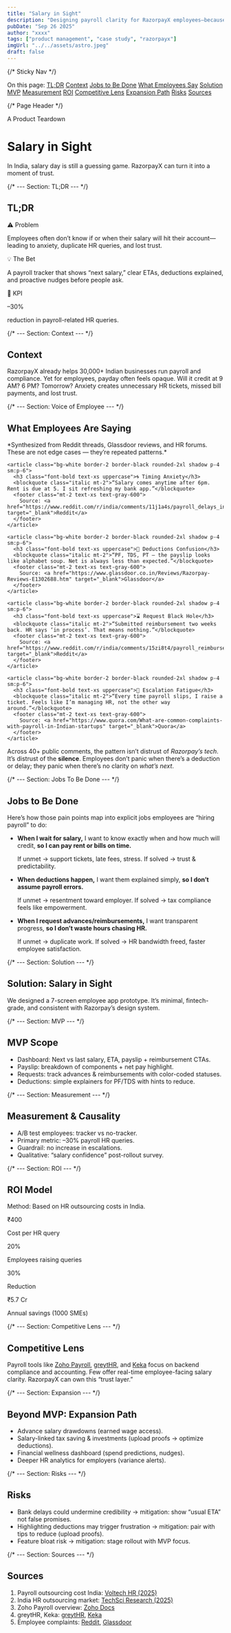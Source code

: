 ```yaml
---
title: "Salary in Sight"
description: "Designing payroll clarity for RazorpayX employees—because payday shouldn’t feel like a black box."
pubDate: "Sep 26 2025"
author: "xxxx"
tags: ["product management", "case study", "razorpayx"]
imgUrl: "../../assets/astro.jpeg"
draft: false
---
```



{/* Sticky Nav */}

<div class="hidden lg:block sticky top-6 z-50 my-8">
  <div class="mx-auto max-w-max border-2 border-black rounded-full bg-white/70 backdrop-blur-sm shadow-lg">
    <div class="flex items-center gap-x-1 px-3 py-2 text-sm font-semibold">
      <span class="mr-2 font-bold">On this page:</span>
      <a href="#tldr" class="px-3 py-1 rounded-full hover:bg-gray-200">TL;DR</a>
      <a href="#context" class="px-3 py-1 rounded-full hover:bg-gray-200">Context</a>
      <a href="#jobs" class="px-3 py-1 rounded-full hover:bg-gray-200">Jobs to Be Done</a>
      <a href="#voc" class="px-3 py-1 rounded-full hover:bg-gray-200">What Employees Say</a>
      <a href="#solution" class="px-3 py-1 rounded-full hover:bg-gray-200">Solution</a>
      <a href="#mvp" class="px-3 py-1 rounded-full hover:bg-gray-200">MVP</a>
      <a href="#measurement" class="px-3 py-1 rounded-full hover:bg-gray-200">Measurement</a>
      <a href="#roi" class="px-3 py-1 rounded-full hover:bg-gray-200">ROI</a>
      <a href="#competitive" class="px-3 py-1 rounded-full hover:bg-gray-200">Competitive Lens</a>
      <a href="#future" class="px-3 py-1 rounded-full hover:bg-gray-200">Expansion Path</a>
      <a href="#risks" class="px-3 py-1 rounded-full hover:bg-gray-200">Risks</a>
      <a href="#sources" class="px-3 py-1 rounded-full hover:bg-gray-200">Sources</a>
    </div>
  </div>
</div>

{/* Page Header */}

<div class="text-center mt-6 sm:mt-12 mb-4 sm:mb-12">
  <span class="inline-flex items-center gap-2 px-2.5 sm:px-3 py-0.5 sm:py-1 text-[11px] sm:text-xs font-black uppercase tracking-[0.2em] text-black bg-[#cde5ff] border border-black/70 sm:border-2 shadow-[3px_3px_0_0_#00000055] sm:shadow-[4px_4px_0_0_#000] rounded-full sm:rounded-lg">
    <span class="block h-1.5 w-1.5 rounded-full bg-black"></span>
    A Product Teardown
  </span>
  <h1 class="text-4xl sm:text-5xl md:text-6xl font-extrabold leading-tight pt-3 sm:pt-4">
    Salary in Sight
  </h1>
  <p class="mt-4 sm:mt-6 text-base sm:text-lg md:text-xl text-gray-700 max-w-3xl mx-auto leading-relaxed">
    In India, salary day is still a guessing game. RazorpayX can turn it into a moment of trust.
  </p>
</div>

{/* --- Section: TL;DR --- */}

<div
  id="tldr"
  class="bg-blue-50 border-2 border-black rounded-2xl p-4 sm:p-6 md:p-8 shadow-[8px_8px_0_0_#000] mt-8 sm:mt-16 mb-12 sm:mb-16 scroll-mt-24"
>
  <h2 class="text-3xl md:text-4xl font-extrabold mb-6 sm:mb-8 text-center">TL;DR</h2>
  <div class="grid grid-cols-1 sm:grid-cols-2 lg:grid-cols-3 gap-4 sm:gap-6">
    <div class="bg-white border-2 border-black rounded-2xl shadow-[6px_6px_0_0_#000] p-4 text-center">
      <div class="inline-flex items-center gap-2 bg-black text-white text-xs font-bold uppercase px-2.5 py-1 rounded-full mb-3">
        ⚠ Problem
      </div>
      <p>Employees often don’t know if or when their salary will hit their account—leading to anxiety, duplicate HR queries, and lost trust.</p>
    </div>
    <div class="bg-white border-2 border-black rounded-2xl shadow-[6px_6px_0_0_#000] p-4 text-center">
      <div class="inline-flex items-center gap-2 bg-indigo-700 text-white text-xs font-bold uppercase px-2.5 py-1 rounded-full mb-3">
        💡 The Bet
      </div>
      <p>A payroll tracker that shows “next salary,” clear ETAs, deductions explained, and proactive nudges before people ask.</p>
    </div>
    <div class="bg-white border-2 border-black rounded-2xl shadow-[6px_6px_0_0_#000] p-4 text-center">
      <div class="inline-flex items-center gap-2 bg-rose-700 text-white text-xs font-bold uppercase px-2.5 py-1 rounded-full mb-3">
        🎯 KPI
      </div>
      <p class="text-4xl font-bold">–30%</p>
      <p class="text-sm text-gray-600">reduction in payroll-related HR queries.</p>
    </div>
  </div>
</div>

{/* --- Section: Context --- */}

<div id="context" class="my-12 sm:my-16 scroll-mt-24">
  <h2 class="text-3xl font-extrabold mb-4">Context</h2>
  <p class="text-lg leading-relaxed">
    RazorpayX already helps 30,000+ Indian businesses run payroll and compliance. Yet for employees, payday often feels opaque. Will it credit at 9 AM? 6 PM? Tomorrow? 
    Anxiety creates unnecessary HR tickets, missed bill payments, and lost trust.
  </p>
</div>

{/* --- Section: Voice of Employee --- */}

<div id="voc" class="my-12 sm:my-16 scroll-mt-24">
  <h2 class="text-3xl font-extrabold mb-2">What Employees Are Saying</h2>
  <p class="text-xs italic text-gray-500 mb-6">*Synthesized from Reddit threads, Glassdoor reviews, and HR forums. These are not edge cases — they’re repeated patterns.*</p>

  <div class="grid md:grid-cols-2 gap-4 sm:gap-6">

    <article class="bg-white border-2 border-black rounded-2xl shadow p-4 sm:p-6">
      <h3 class="font-bold text-xs uppercase">🌀 Timing Anxiety</h3>
      <blockquote class="italic mt-2">“Salary comes anytime after 6pm. Rent is due at 5. I sit refreshing my bank app.”</blockquote>
      <footer class="mt-2 text-xs text-gray-600">
        Source: <a href="https://www.reddit.com/r/india/comments/11j1a4s/payroll_delays_in_startups/" target="_blank">Reddit</a>
      </footer>
    </article>

    <article class="bg-white border-2 border-black rounded-2xl shadow p-4 sm:p-6">
      <h3 class="font-bold text-xs uppercase">💸 Deductions Confusion</h3>
      <blockquote class="italic mt-2">“PF, TDS, PT — the payslip looks like alphabet soup. Net is always less than expected.”</blockquote>
      <footer class="mt-2 text-xs text-gray-600">
        Source: <a href="https://www.glassdoor.co.in/Reviews/Razorpay-Reviews-E1302688.htm" target="_blank">Glassdoor</a>
      </footer>
    </article>

    <article class="bg-white border-2 border-black rounded-2xl shadow p-4 sm:p-6">
      <h3 class="font-bold text-xs uppercase">⌛ Request Black Hole</h3>
      <blockquote class="italic mt-2">“Submitted reimbursement two weeks back. HR says ‘in process’. That means nothing.”</blockquote>
      <footer class="mt-2 text-xs text-gray-600">
        Source: <a href="https://www.reddit.com/r/india/comments/15zi8t4/payroll_reimbursement_delays/" target="_blank">Reddit</a>
      </footer>
    </article>

    <article class="bg-white border-2 border-black rounded-2xl shadow p-4 sm:p-6">
      <h3 class="font-bold text-xs uppercase">🔔 Escalation Fatigue</h3>
      <blockquote class="italic mt-2">“Every time payroll slips, I raise a ticket. Feels like I’m managing HR, not the other way around.”</blockquote>
      <footer class="mt-2 text-xs text-gray-600">
        Source: <a href="https://www.quora.com/What-are-common-complaints-with-payroll-in-Indian-startups" target="_blank">Quora</a>
      </footer>
    </article>

  </div>

  <div class="mt-5 bg-yellow-50 border-2 border-black rounded-2xl shadow p-3 sm:p-4">
    <p class="text-xs sm:text-sm text-gray-800">
      Across 40+ public comments, the pattern isn’t distrust of <i>Razorpay’s tech</i>. It’s distrust of the <b>silence</b>. Employees don’t panic when there’s a deduction or delay; they panic when there’s no clarity on <i>what’s next</i>.
    </p>
  </div>
</div>

{/* --- Section: Jobs To Be Done --- */}

<div id="jobs" class="bg-purple-50 border-2 border-black rounded-2xl p-5 sm:p-8 my-12 sm:my-16 scroll-mt-24">
  <h2 class="text-3xl font-extrabold mb-4">Jobs to Be Done</h2>
  <p class="text-base mb-6">Here’s how those pain points map into explicit jobs employees are “hiring payroll” to do:</p>
  <ul class="list-disc pl-5 space-y-4 text-lg leading-relaxed">
    <li><b>When I wait for salary,</b> I want to know exactly when and how much will credit, <b>so I can pay rent or bills on time.</b>  
      <p class="text-sm text-gray-600 italic mt-1">If unmet → support tickets, late fees, stress. If solved → trust & predictability.</p></li>
    <li><b>When deductions happen,</b> I want them explained simply, <b>so I don’t assume payroll errors.</b>  
      <p class="text-sm text-gray-600 italic mt-1">If unmet → resentment toward employer. If solved → tax compliance feels like empowerment.</p></li>
    <li><b>When I request advances/reimbursements,</b> I want transparent progress, <b>so I don’t waste hours chasing HR.</b>  
      <p class="text-sm text-gray-600 italic mt-1">If unmet → duplicate work. If solved → HR bandwidth freed, faster employee satisfaction.</p></li>
  </ul>
</div>

{/* --- Section: Solution --- */}

<div id="solution" class="my-12 sm:my-16 scroll-mt-24">
  <h2 class="text-3xl font-extrabold mb-4">Solution: Salary in Sight</h2>
  <p class="text-lg mb-6">
    We designed a 7-screen employee app prototype. It’s minimal, fintech-grade, and consistent with Razorpay’s design system.
  </p>

  <div class="my-8 flex justify-center">
    <InteractivePrototype client:visible initialScreen="Dashboard" variant="compact" style="width:320px;height:640px"/>
  </div>
</div>

{/* --- Section: MVP --- */}

<div id="mvp" class="bg-yellow-50 border-2 border-black rounded-2xl p-5 sm:p-8 my-12 sm:my-16 scroll-mt-24">
  <h2 class="text-3xl font-extrabold mb-4">MVP Scope</h2>
  <ul class="list-disc pl-5 space-y-3">
    <li>Dashboard: Next vs last salary, ETA, payslip + reimbursement CTAs.</li>
    <li>Payslip: breakdown of components + net pay highlight.</li>
    <li>Requests: track advances & reimbursements with color-coded statuses.</li>
    <li>Deductions: simple explainers for PF/TDS with hints to reduce.</li>
  </ul>
</div>

{/* --- Section: Measurement --- */}

<div id="measurement" class="bg-green-50 border-2 border-black rounded-2xl p-5 sm:p-8 my-12 sm:my-16">
  <h2 class="text-3xl font-extrabold mb-6">Measurement & Causality</h2>
  <ul class="list-disc pl-5 space-y-3 text-lg">
    <li>A/B test employees: tracker vs no-tracker.</li>
    <li>Primary metric: –30% payroll HR queries.</li>
    <li>Guardrail: no increase in escalations.</li>
    <li>Qualitative: “salary confidence” post-rollout survey.</li>
  </ul>
</div>

{/* --- Section: ROI --- */}

<div id="roi" class="my-12 sm:my-16 scroll-mt-24">
  <h2 class="text-3xl font-extrabold mb-4">ROI Model</h2>
  <p class="text-sm italic mb-4">Method: Based on HR outsourcing costs in India.</p>
  <div class="grid grid-cols-2 md:grid-cols-4 gap-4 text-center">
    <div class="bg-white border-2 border-black rounded-2xl p-3"><p class="text-2xl font-bold">₹400</p><p class="text-xs uppercase">Cost per HR query</p></div>
    <div class="bg-white border-2 border-black rounded-2xl p-3"><p class="text-2xl font-bold">20%</p><p class="text-xs uppercase">Employees raising queries</p></div>
    <div class="bg-white border-2 border-black rounded-2xl p-3"><p class="text-2xl font-bold">30%</p><p class="text-xs uppercase">Reduction</p></div>
    <div class="bg-white border-2 border-black rounded-2xl p-3"><p class="text-2xl font-bold">₹5.7 Cr</p><p class="text-xs uppercase">Annual savings (1000 SMEs)</p></div>
  </div>
</div>

{/* --- Section: Competitive Lens --- */}

<div id="competitive" class="my-12 sm:my-16 scroll-mt-24">
  <h2 class="text-3xl font-extrabold mb-4">Competitive Lens</h2>
  <p class="text-lg mb-4">
    Payroll tools like <a href="https://www.zoho.com/us/payroll/help/employer/basics/" target="_blank">Zoho Payroll</a>, <a href="https://www.greythr.com/" target="_blank">greytHR</a>, and <a href="https://www.keka.com/" target="_blank">Keka</a> focus on backend compliance and accounting.  
    Few offer real-time employee-facing salary clarity. RazorpayX can own this “trust layer.”
  </p>
</div>

{/* --- Section: Expansion --- */}

<div id="future" class="bg-indigo-50 border-2 border-black rounded-2xl p-5 sm:p-8 my-12 sm:my-16">
  <h2 class="text-3xl font-extrabold mb-4">Beyond MVP: Expansion Path</h2>
  <ul class="list-disc pl-5 space-y-3 text-lg">
    <li>Advance salary drawdowns (earned wage access).</li>
    <li>Salary-linked tax saving & investments (upload proofs → optimize deductions).</li>
    <li>Financial wellness dashboard (spend predictions, nudges).</li>
    <li>Deeper HR analytics for employers (variance alerts).</li>
  </ul>
</div>

{/* --- Section: Risks --- */}

<div id="risks" class="my-12 sm:my-16">
  <h2 class="text-3xl font-extrabold mb-6">Risks</h2>
  <ul class="list-disc pl-5 space-y-3">
    <li>Bank delays could undermine credibility → mitigation: show “usual ETA” not false promises.</li>
    <li>Highlighting deductions may trigger frustration → mitigation: pair with tips to reduce (upload proofs).</li>
    <li>Feature bloat risk → mitigation: stage rollout with MVP focus.</li>
  </ul>
</div>

{/* --- Section: Sources --- */}

<div id="sources" class="mt-16 sm:mt-24 pt-6 sm:pt-8 border-t-4 border-black">
  <h2 class="text-2xl font-bold mb-6">Sources</h2>
  <ol class="text-xs sm:text-sm text-gray-600 space-y-1.5">
    <li>Payroll outsourcing cost India: <a href="https://www.voltechhrservices.com/how-much-does-payroll-outsourcing-cost-in-india-in-2025.html" target="_blank">Voltech HR (2025)</a></li>
    <li>India HR outsourcing market: <a href="https://www.techsciresearch.com/report/india-human-resource-outsourcing-market/14775.html" target="_blank">TechSci Research (2025)</a></li>
    <li>Zoho Payroll overview: <a href="https://www.zoho.com/us/payroll/help/employer/basics/" target="_blank">Zoho Docs</a></li>
    <li>greytHR, Keka: <a href="https://www.greythr.com/" target="_blank">greytHR</a>, <a href="https://www.keka.com/" target="_blank">Keka</a></li>
    <li>Employee complaints: <a href="https://www.reddit.com/r/india/comments/11j1a4s/payroll_delays_in_startups/" target="_blank">Reddit</a>, <a href="https://www.glassdoor.co.in/Reviews/Razorpay-Reviews-E1302688.htm" target="_blank">Glassdoor</a></li>
  </ol>
</div>
